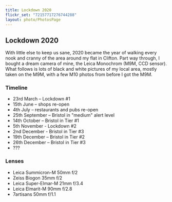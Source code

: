 ```yaml
---
title: Lockdown 2020
flickr_set: "72157717276744288"
layout: photo/PhotosPage
---
```


## Lockdown 2020

With little else to keep us sane, 2020 became the year of walking every nook and cranny of the area around my flat in Clifton. Part way through, I bought a dream camera of mine, the Leica Monochrom (M9M, CCD sensor). What follows is lots of black and white pictures of my local area, mostly taken on the M9M, with a few M10 photos from before I got the M9M.

### Timeline

- 23rd March – Lockdown #1
- 15th June – shops re-open
- 4th July – restaurants and pubs re-open
- 25th September – Bristol in "medium" alert level
- 14th October – Bristol in Tier #1
- 5th November - Lockdown #2
- 2nd December - Bristol in Tier #3
- 19th December – Bristol in Tier #2
- 26th December – Bristol in Tier #3
- ???

### Lenses

- Leica Summicron-M 50mm f/2
- Zeiss Biogon 35mm f/2
- Leica Super-Elmar-M 21mm f/3.4
- Leica Elmarit-M 90mm f/2.8
- 7artisans 50mm f/1.1
